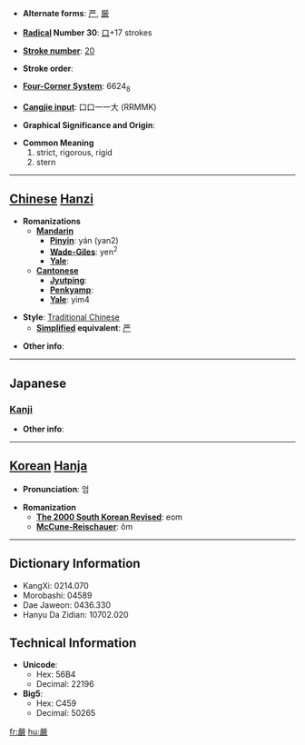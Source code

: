 * '''Alternate forms''': [[严]], [[厳]]

* '''[[Wiktionary:Chinese radical index| Radical]] Number 30''': [[Wiktionary:Chinese radical index 口|口]]+17 strokes

* '''[[Wiktionary:Chinese total strokes index|Stroke number]]''': [[Wiktionary:Chinese total strokes index 20|20]]

* '''Stroke order''': 

* '''[[Wiktionary:Chinese four corner index|Four-Corner System]]''': 6624<sub>8</sub>

* '''[[Wiktionary:Chinese Cangjie index|Cangjie input]]''': 口口一一大 (RRMMK)

* '''Graphical Significance and Origin''': 

* '''Common Meaning'''
*#strict, rigorous, rigid
*# stern


----

== [[Chinese]] [[Hanzi]] ==

* '''Romanizations'''
** '''[[Mandarin]]'''
*** '''[[Pinyin]]''': yán (yan2)
*** '''[[Wade-Giles]]''': yen<sup>2</sup>
*** '''[[Yale]]''': 
** '''[[Cantonese]]'''
*** '''[[Jyutping]]''':
*** '''[[Penkyamp]]''': 
*** '''[[Yale]]''': yim4

* '''Style''': [[Traditional Chinese]] 
** '''[[Simplified Chinese|Simplified]] equivalent''': [[严]]

* '''Other info''': 

----

==Japanese==
===[[Kanji]]===
{{kanji|on readings=[[げん]] (gen), [[ごん]] (gon)|kun readings=[[きびしい]] (kibishii), [[おごそか]] (ogosoka)}}

* '''Other info''':  

----

== [[Korean]] [[Hanja]] ==

* '''Pronunciation''': 엄

* '''Romanization'''
** '''[[The 2000 South Korean Revised Romanization|The 2000 South Korean Revised]]''': eom
** '''[[McCune-Reischauer]]''': ŏm

----

== Dictionary Information ==

* KangXi: 0214.070
* Morobashi: 04589
* Dae Jaweon: 0436.330
* Hanyu Da Zidian: 10702.020

== Technical Information ==

* '''Unicode''':
** Hex: 56B4
** Decimal: 22196
* '''Big5''':
** Hex: C459
** Decimal: 50265

[[fr:嚴]]
[[hu:嚴]]